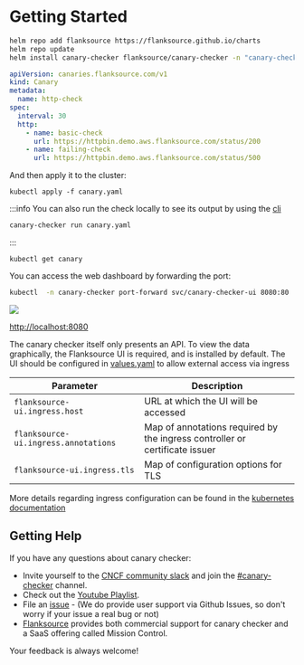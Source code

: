 
# Getting Started

<Step step={1} name="Install canary checker">

  ```bash
  helm repo add flanksource https://flanksource.github.io/charts
  helm repo update
  helm install canary-checker flanksource/canary-checker -n "canary-checker"  --create-namespace
  ```
</Step>
<Step step={2} name="Create a new check">


  ```yaml title="canary.yaml"
  apiVersion: canaries.flanksource.com/v1
  kind: Canary
  metadata:
    name: http-check
  spec:
    interval: 30
    http:
      - name: basic-check
        url: https://httpbin.demo.aws.flanksource.com/status/200
      - name: failing-check
        url: https://httpbin.demo.aws.flanksource.com/status/500
  ```

And then apply it to the cluster:

  ```shell
  kubectl apply -f canary.yaml
  ```

:::info
  You can also run the check locally to see its output by using the [cli](./cli)

  ```bash
  canary-checker run canary.yaml
  ```

  <Asciinema id="594517" width="850px"/>
:::

</Step>
<Step name="Check the status" step={3}>

  ```shell
  kubectl get canary
  ```

  <Asciinema id="tXluDS5sH68gVdko4qctIZEC1"/>

</Step>
<Step step={4} name="Check the Dashboard">

You can access the web dashboard by forwarding the port:

```bash
kubectl  -n canary-checker port-forward svc/canary-checker-ui 8080:80
```

![](./images/http-checks.png)

[http://localhost:8080](http://localhost:8080)

The canary checker itself only presents an API. To view the data graphically, the Flanksource UI is required, and is installed by default. The UI should be configured in [values.yaml](https://github.com/flanksource/canary-checker/blob/699f31a2326034f761ba1b30d966436d6318dd06/chart/values.yaml#L105) to allow external access via ingress

| Parameter                          | Description                                                   |
|------------------------------------|---------------------------------------------------------------|
| `flanksource-ui.ingress.host`      | URL at which the UI will be accessed                          |
| `flanksource-ui.ingress.annotations` | Map of annotations required by the ingress controller or certificate issuer |
| `flanksource-ui.ingress.tls`       | Map of configuration options for TLS                          |

More details regarding ingress configuration can be found in the [kubernetes documentation](https://kubernetes.io/docs/concepts/services-networking/ingress/)

</Step>

## Getting Help

If you have any questions about canary checker:

* Invite yourself to the [CNCF community slack](https://slack.cncf.io/) and join the [#canary-checker](https://cloud-native.slack.com/messages/canary-checker/) channel.
* Check out the [Youtube Playlist](https://www.youtube.com/playlist?list=PLz4F_KggvA58D6krlw433TNr8qMbu1aIU).
* File an [issue](https://github.com/flanksource/canary-checker/issues/new) - (We do provide user support via Github Issues, so don't worry  if your issue a real bug or not)
* [Flanksource](https://www.flanksource.com) provides both commercial support for canary checker and a SaaS offering called Mission Control.

Your feedback is always welcome!

